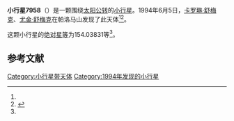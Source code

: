 {{Infobox planet
| bgcolour = #FFFFC0
| name = 7958 Leakey
| symbol = 
| image = 
| caption = 
| discovery = yes
| discovery_ref = 
| discoverer = [[卡罗琳·舒梅克|卡罗琳·舒梅克]]、[[尤金·舒梅克|尤金·舒梅克]]
| discovery_site = [[帕洛马山|帕洛马山]] 
| discovered = 1994年6月5日
| designations = yes
| mp_name = 
| named_after = 
| alt_names = 1994 LE3/ 1991 GT
| mp_category = [[主带内小行星|主带内小行星]]
| orbit_ref = <ref name="a">[http://ssd.jpl.nasa.gov/sbdb.cgi?sstr=7958 7958 Leakey] {{Wayback|url=http://ssd.jpl.nasa.gov/sbdb.cgi?sstr=7958 |date=20201124030113 }}，小行星數據庫瀏覽器（JPL Small-Body Database Browser）－[[美国国家航空航天局|美国国家航空航天局]]喷气推进实验室</ref>
| epoch = 2456400.5 (2013年4月18日更新)
| aphelion = {{convert|2.0211869|AU|km|3|abbr=on|lk=out}}
| perihelion = {{convert|1.7331005|AU|km|3|abbr=on}}
| semimajor = {{convert|1.8771437|AU|km|3|abbr=on}}
| eccentricity = 0.0767353
| period = 939.3873368 [[日|日]]<br />2.57[[儒略年|儒略年]]
| avg_speed = 
| inclination = 21.97083
| asc_node = 195.77013
| mean_anomaly = 
| arg_peri = 154.03831
| satellites = 
| physical_characteristics = yes
| dimensions = 
| mass = 
| density = 
| surface_grav = 
| escape_velocity = 
| sidereal_day = 
| axial_tilt = 
| pole_ecliptic_lat = 
| pole_ecliptic_lon = 
| albedo = 
| temperatures= 
| temp_name1 = 
| mean_temp_1 = 
| max_temp_1 = 
| temp_name2 = 
| max_temp_2 = 
| spectral_type = 
| abs_magnitude = 154.03831
}}

'''小行星7958'''（{{lang-en|7958 Leakey}}）是一颗围绕[[太阳|太阳]][[公转|公转]]的[[小行星|小行星]]。1994年6月5日，[[卡罗琳·舒梅克|卡罗琳·舒梅克]]、[[尤金·舒梅克|尤金·舒梅克]]在帕洛马山发现了此天体<ref name="a" /><ref>{{cite news|title=小行星列表|url=http://cfa-www.harvard.edu/iau/lists/NumberedMPs.txt|accessdate=2013-07-08|newspaper=哈佛大学|archive-date=2008-05-17|archive-url=https://web.archive.org/web/20080517010638/http://cfa-www.harvard.edu/iau/lists/NumberedMPs.txt|dead-url=no}}</ref>。

这颗小行星的[[绝对星等|绝对星等]]为154.03831等<ref name="a" />。

==参考文献==
{{reflist}}
{{Minor Planet Number|[[小行星7957|小行星7957]]|[[小行星7959|小行星7959]]}}

{{小天体}}

[[Category:小行星带天体|Category:小行星带天体]]
[[Category:1994年发现的小行星|Category:1994年发现的小行星]]

{{asteroid-stub}}